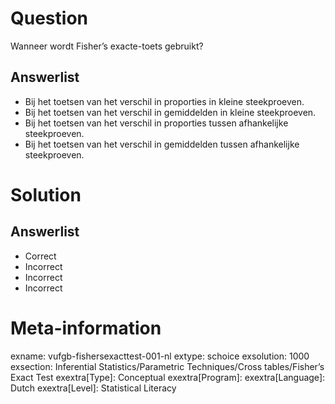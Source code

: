 Question
========

Wanneer wordt Fisher’s exacte-toets gebruikt?
  
Answerlist
----------
* Bij het toetsen van het verschil in proporties in kleine steekproeven. 
* Bij het toetsen van het verschil in gemiddelden in kleine steekproeven.
* Bij het toetsen van het verschil in proporties tussen afhankelijke steekproeven.
* Bij het toetsen van het verschil in gemiddelden tussen afhankelijke steekproeven.


Solution
========

Answerlist
----------
* Correct
* Incorrect
* Incorrect
* Incorrect

Meta-information
================
exname: vufgb-fishersexacttest-001-nl
extype: schoice
exsolution: 1000
exsection: Inferential Statistics/Parametric Techniques/Cross tables/Fisher's Exact Test
exextra[Type]: Conceptual
exextra[Program]: 
exextra[Language]: Dutch
exextra[Level]: Statistical Literacy